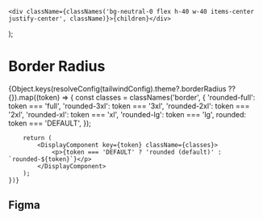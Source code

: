 
<Meta title="Theme/Tokens/Primitive/Border Radius" />

    <div className={classNames('bg-neutral-0 flex h-40 w-40 items-center justify-center', className)}>{children}</div>
);

# Border Radius

<div className="flex flex-wrap p-14 gap-14 bg-neutral-50 text-neutral-800">
    {Object.keys(resolveConfig(tailwindConfig).theme?.borderRadius ?? {}).map((token) => {
        const classes = classNames('border', {
            'rounded-full': token === 'full',
            'rounded-3xl': token === '3xl',
            'rounded-2xl': token === '2xl',
            'rounded-xl': token === 'xl',
            'rounded-lg': token === 'lg',
            rounded: token === 'DEFAULT',
        });

        return (
            <DisplayComponent key={token} className={classes}>
                <p>{token === 'DEFAULT' ? 'rounded (default)' : `rounded-${token}`}</p>
            </DisplayComponent>
        );
    })}

</div>

## Figma

<Figma url="https://www.figma.com/file/jfKRr1V9evJUp1uBeyP3Zz/v1.0.0?type=design&node-id=9907-11105&mode=dev" />
